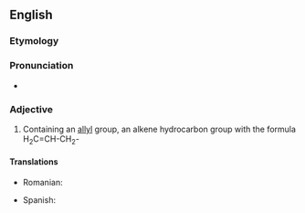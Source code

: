 ==English==


===Etymology===

{{suffix|allyl|ic}}

===Pronunciation===

*{{IPA|əˈlɪlɪk}}

===Adjective===
{{en-adj|-}}

#{{organic chemistry}} Containing an [[allyl]] group, an alkene hydrocarbon group with the formula H<sub>2</sub>C=CH-CH<sub>2</sub>-

====Translations====
{{trans-top|containing an allyl group}}
* Romanian: {{t|ro|alilic}}
{{trans-mid}}
*Spanish: {{t-|es|alílico}}
{{trans-bottom}}